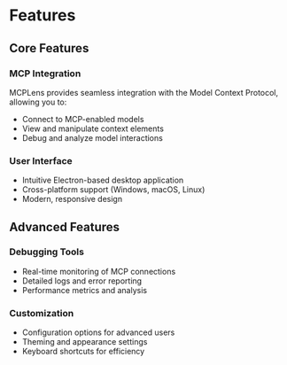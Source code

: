# Features

## Core Features

### MCP Integration

MCPLens provides seamless integration with the Model Context Protocol, allowing you to:

- Connect to MCP-enabled models
- View and manipulate context elements
- Debug and analyze model interactions

### User Interface

- Intuitive Electron-based desktop application
- Cross-platform support (Windows, macOS, Linux)
- Modern, responsive design

## Advanced Features

### Debugging Tools

- Real-time monitoring of MCP connections
- Detailed logs and error reporting
- Performance metrics and analysis

### Customization

- Configuration options for advanced users
- Theming and appearance settings
- Keyboard shortcuts for efficiency
